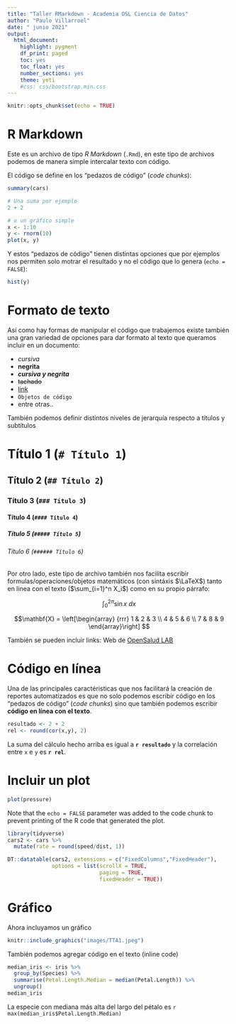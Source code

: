 ```yaml
---
title: "Taller RMarkdown - Academia OSL Ciencia de Datos"
author: "Paulo Villarroel"
date: " junio 2021"
output:
  html_document:
    highlight: pygment
    df_print: paged
    toc: yes
    toc_float: yes
    number_sections: yes
    theme: yeti
    #css: css/bootstrap.min.css
---
```


```r
knitr::opts_chunk$set(echo = TRUE)
```

#  R Markdown

Este es un archivo de tipo *R Markdown* (`.Rmd`), en este tipo de archivos podemos de manera simple intercalar texto con código.

El código se define en los "pedazos de código" (*code chunks*):

```r
summary(cars)
```

```r
# Una suma por ejemplo
2 + 2
```

```r
# o un gráfico simple
x <- 1:10
y <- rnorm(10)
plot(x, y)
```


Y estos "pedazos de código" tienen distintas opciones que por ejemplos nos permiten solo motrar el resultado y no el código que lo genera (`echo = FALSE`):

```r
hist(y)
```

# Formato de texto

Así como hay formas de manipular el código que trabajemos existe también una gran variedad de opciones para dar formato al texto que queramos incluir en un documento:

- *cursiva* 
- **negrita** 
- __*cursiva y negrita*__ 
- ~~tachado~~ 
- [link](https://gobierno.uai.cl/centro-investigacion/goblab-uai/) 
- `Objetos de código` 
- entre otras..

También podemos definir distintos niveles de jerarquía respecto a títulos y subtítulos


# Título 1 (`# Título 1`)
## Título 2 (`## Título 2`) 
### Título 3 (`### Título 3`)
#### Título 4 (`#### Título 4`)
##### Título 5 (`##### Título 5`)
###### Título 6 (`###### Título 6`)

Por otro lado, este tipo de archivo también nos facilita escribir formulas/operaciones/objetos matemáticos (con sintáxis $\LaTeX$) tanto en linea con el texto ($\sum_{i=1}^n X_i$) como en su propio párrafo:

$$\int_0^{2\pi} \sin x~dx$$ 

$$\mathbf{X} = \left[\begin{array}
{rrr}
1 & 2 & 3 \\
4 & 5 & 6 \\
7 & 8 & 9
\end{array}\right] $$

También se pueden incluir links: Web de [OpenSalud LAB](http://www.opensaludlab.org)



# Código en línea

Una de las principales caractéristicas que nos facilitará la creación de reportes automatizados es que no solo podemos escribir código en los "pedazos de código" (*code chunks*) sino que también podemos escribir **código en línea con el texto**.

```r
resultado <- 2 + 2
rel <- round(cor(x,y), 2)
```

La suma del cálculo hecho arriba es igual a **`r resultado`** y la correlación entre `x` e `y` es **`r rel`**.


# Incluir un plot

```r
plot(pressure)
```

Note that the `echo = FALSE` parameter was added to the code chunk to prevent printing of the R code that generated the plot.

```r

library(tidyverse)
cars2 <- cars %>% 
  mutate(rate = round(speed/dist, 1))

DT::datatable(cars2, extensions = c("FixedColumns","FixedHeader"),
              options = list(scrollX = TRUE,
                             paging = TRUE,
                             fixedHeader = TRUE))
```

# Gráfico

Ahora incluyamos un gráfico

```r
knitr::include_graphics("images/TTA1.jpeg")

```

También podemos agregar código en el texto (inline code)

```r
median_iris <- iris %>% 
  group_by(Species) %>% 
  summarise(Petal.Length.Median = median(Petal.Length)) %>% 
  ungroup()
median_iris
```


La especie con mediana más alta del largo del pétalo es `r max(median_iris$Petal.Length.Median)`


